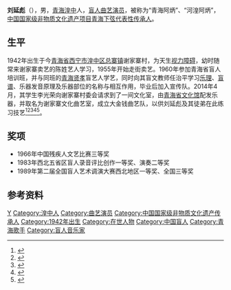 {{BLPsources|time=2021-01-09T14:08:24+00:00}}
{{艺人
|前缀尊称 = 
|姓名 = 刘延彪
|后缀尊称 = 
|类型 = 曲艺家
|图片 = 
|图片尺寸 = 
|补正 = 
|图片替代 = 
|图片简介 = 2020年刘延彪照片
|本名 = 
|外文名 = 
|外文 = 
|罗马拼音 = 
|英文名 = 
|昵称 = 
|其他艺名 = 
|国籍 = {{PRC}}
|永久居留权 = 
|民族 = [[汉族|汉族]]
|籍贯 = [[青海|青海]][[湟中|湟中]]
|出生名 = 
|出生日期 = 1942年10月16日
|出生地点 = {{ROC}}[[青海省|青海省]][[西宁县_(青海省)|西宁县]]谢家寨村<br/>（今{{PRC}}[[青海省|青海省]][[湟中区|湟中区]][[总寨镇_(西宁市)|总寨镇]]谢家寨村）
|逝世日期 = 
|逝世地点 = 
|死因 = 
|墓地 = 
|墓地坐标 = 
|居住地 = 
|职业 = [[曲艺演员|曲艺演员]]
|语言 = [[汉语|汉语]]
|教育程度 = 
|母校 = 青海省盲人培训班
|宗教信仰 = 
|配偶 = 
|儿女 = 
|父母 = 刘文平 
|亲属 = 
|音乐类型 = [[青海下弦|青海下弦]]、[[西宁贤孝|西宁贤孝]]、[[青海越弦|青海越弦]]、[[青海平弦|青海平弦]]、[[青海关弦|青海关弦]]、[[打搅儿|打搅儿]]、[[眉户小调|眉户小调]]、[[道情|道情]]、[[灯影戏|灯影戏]]
|演奏乐器 = [[三弦|三弦]]、[[二胡|二胡]]、[[板胡|板胡]]、[[洋琴|洋琴]]
|出道地点 = 
|出道日期 = 1955年
|出道作 = 
|代表作 = 《尕女婿抬水》<br/>《满天星》<br/>《河湟两岸风光好》<br/>《椒香飘浮黄河源》<br/>《林冲卖刀》<br/>《社员都是向阳花》<br/>《鸿雁捎书》<br/>《樊梨花征西》<br/>《薛仁贵征东》<br/>《馍馍渣造反》<br/>《李翠莲上吊》
|著名角色 = 
|活跃年代 = 
|唱片公司 = 
|经纪公司 = 
|签名 = 
|签名大小 = 
|签名替代 = 
|网站 = 
|相关团体 = 
|module = 
|module2 = 
|module3 = 
|module4 = 
|module5 = 
|module6 = 
|IMDb = 
|现任成员 = 
|过往成员 = 
|著名乐器 = 
|academyawards = 
|cannesfilmawards = 
|afiawards = 
|arielaward = 
|baftaawards = 
|cesarawards = 
|emmyawards = 
|filmfareawards = 
|geminiawards = 
|goldenglobeawards = 
|goldenraspberryawards = 
|goyaawards = 
|grammyawards = 
|hongkongfilmawards = 
|olivierawards = 
|iftaawards = 
|imageaward = 
|nationalfilmawards = 
|sagawards = 
|tonyawards = 
|goldenbauhiniaawards = 
|hkfcsawards = 
|asianfilmawards = 
|goldenhorseawards = 
|huabiaoawards = 
|goldenroosterawards = 
|hundredflowersawards = 
|goldeneagleawards = 
|flyingapsarasawards = 
|rthktop10goldsongsawards = 
|goldenmelodyawards = 
|mtvasiaawards = 
|ntsawards = 
|chinamusicawards = 
|goldenbellawards = 
|tvbanniversaryawards = 
|magnoliaawards = 
|asiantvawards = 
|rainbowawards = 
|tokyofilmawards = 
|yokohamafilmawards = 
|japanacademyawards = 
|japanesefilmcreticsawards = 
|mainichifilmawards = 
|blueribbonawards = 
|hochifilmawards = 
|kinemajunpotop10awards = 
|grandbellawards = 
|bluedragonfilmawards = 
|paeksangartsawards = 
|奖项 = 
* 1966年中国残疾人文艺比赛三等奖
* 1983年西北五省区盲人录音评比创作一等奖、演奏二等奖
* 1989年第二届全国盲人艺术调演大赛西北地区一等奖、全国三等奖
}}
'''刘延彪'''（{{bd|1942年||||catIdx=L刘}}），男，[[青海|青海]][[湟中|湟中]]人，[[盲人|盲人]][[曲艺演员|曲艺演员]]，被称为“青海阿炳”、“河湟阿炳”，[[中国国家级非物质文化遗产|中国国家级非物质文化遗产项目]][[青海下弦|青海下弦]][[非物质文化遗产代表性传承人|代表性传承人]]。
== 生平 ==
1942年出生于今[[青海省|青海省]][[西宁市|西宁市]][[湟中区|湟中区]][[总寨镇_(西宁市)|总寨镇]]谢家寨村，为天生[[视力障碍|视力障碍]]，幼时随常来谢家寨卖艺的陈姓艺人学习，1955年开始走街卖艺。1960年参加青海省盲人培训班，并与同班的[[青海贤孝|青海贤孝]]盲艺人学艺，同时向其盲文教师任治平学习[[乐理|乐理]]、[[盲谱|盲谱]]、乐器发音原理及乐器部位的名称与相互作用，毕业后加入宣传队。2014年4月，其学生李光荣向谢家寨村委会请求到了一间文化室，由[[青海省文化馆|青海省文化馆]]配发乐器，并取名为谢家寨文化曲艺室，成立大金钱曲艺队，以供刘延彪及其徒弟在此练习技艺<ref>{{cite web |author1=《青海日报》 |title=“河湟阿炳”刘延彪 |url=https://www.qhlingwang.com/xinwen/qinghai/2020-06-19/358311.html |website=青海羚网 |accessdate=2020-06-19 |archive-date=2021-01-11 |archive-url=https://web.archive.org/web/20210111110118/https://www.qhlingwang.com/xinwen/qinghai/2020-06-19/358311.html |dead-url=no }}</ref><ref>{{cite web |title=刘延彪 |url=http://www.ihchina.cn/Article/Index/detail?id=2447 |website=中国中国非物质文化遗产网·中国非物质文化遗产数字博物馆 |access-date=2021-01-09 |archive-date=2021-01-11 |archive-url=https://web.archive.org/web/20210111102156/http://www.ihchina.cn/Article/Index/detail?id=2447 |dead-url=no }}</ref><ref>{{cite journal |author1=马金瑜 |title=《寻找最后的“阿炳”》 |journal=《文史精华》 |date=2014 |issue=18 |pages=65-69 |url=http://d.wanfangdata.com.cn/periodical/wsjh201418013}}</ref><ref>{{cite news |author1=张德生 |author2=鲁占奎 |title=《刘延彪心忧民间曲艺传承》 |url=http://epaper.dbcsq.com/html/1/2019-06/12/A11/20190612A11_pdf.pdf |work=《海东时报》 |date=2019-06-12 |accessdate=2021-01-09 |archive-date=2021-01-11 |archive-url=https://web.archive.org/web/20210111103341/http://epaper.dbcsq.com/html/1/2019-06/12/A11/20190612A11_pdf.pdf |dead-url=no }}</ref><ref>{{cite news |author1=张德生 |author2=鲁占奎 |title=《刘延彪曲艺之路桃李满园》 |url=http://epaper.dbcsq.com/html/1/2019-06/26/A10/20190626A10_pdf.pdf |work=《海东时报》 |date=2019-06-26 |accessdate=2021-01-09 |archive-date=2021-01-11 |archive-url=https://web.archive.org/web/20210111131521/http://epaper.dbcsq.com/html/1/2019-06/26/A10/20190626A10_pdf.pdf |dead-url=no }}</ref>。

== 奖项 ==
* 1966年中国残疾人文艺比赛三等奖
* 1983年西北五省区盲人录音评比创作一等奖、演奏二等奖
* 1989年第二届全国盲人艺术调演大赛西北地区一等奖、全国三等奖

== 参考资料 ==
{{reflist}}
{{DEFAULTSORT:Liu刘}}

[[Category:刘姓|Y]]
[[Category:湟中人|Category:湟中人]]
[[Category:曲艺演员|Category:曲艺演员]]
[[Category:中国国家级非物质文化遗产传承人|Category:中国国家级非物质文化遗产传承人]]
[[Category:1942年出生|Category:1942年出生]]
[[Category:在世人物|Category:在世人物]]
[[Category:中国盲人|Category:中国盲人]]
[[Category:青海歌手|Category:青海歌手]]
[[Category:盲人音乐家|Category:盲人音乐家]]